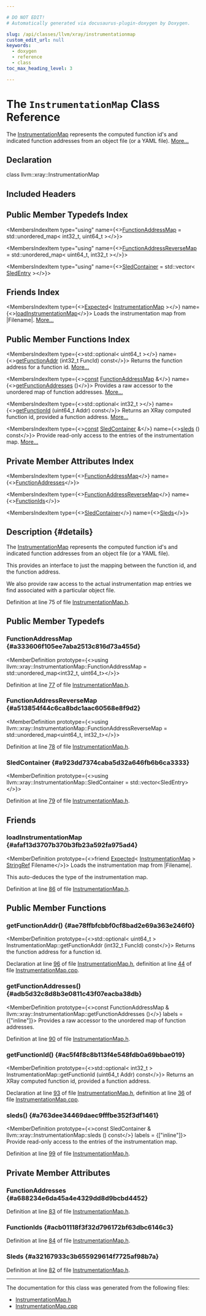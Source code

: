 ```yaml
---

# DO NOT EDIT!
# Automatically generated via docusaurus-plugin-doxygen by Doxygen.

slug: /api/classes/llvm/xray/instrumentationmap
custom_edit_url: null
keywords:
  - doxygen
  - reference
  - class
toc_max_heading_level: 3

---
```





# The `InstrumentationMap` Class Reference

<DoxygenPage pluginConfig={pluginConfig}>

The <a href="/docs/api/classes/llvm/xray/instrumentationmap">InstrumentationMap</a> represents the computed function id&#39;s and indicated function addresses from an object file (or a YAML file). <a href="#details">More...</a>

## Declaration

<CodeBlock>class llvm::xray::InstrumentationMap</CodeBlock>

## Included Headers

<IncludesList>
<IncludesListItem
  filePath="llvm/XRay/InstrumentationMap.h"
  permalink="/docs/api/files/include/include/llvm/include/llvm/xray/instrumentationmap-h"
  isLocal="true" />
</IncludesList>

## Public Member Typedefs Index

<MembersIndex>

<MembersIndexItem
  type="using"
  name={<><a href="#a333606f105ee7aba2513c816d73a455d">FunctionAddressMap</a> = std::unordered&#95;map&lt; int32&#95;t, uint64&#95;t &gt;</>}>
</MembersIndexItem>

<MembersIndexItem
  type="using"
  name={<><a href="#a513854f44c6ca8bdc1aac60568e8f9d2">FunctionAddressReverseMap</a> = std::unordered&#95;map&lt; uint64&#95;t, int32&#95;t &gt;</>}>
</MembersIndexItem>

<MembersIndexItem
  type="using"
  name={<><a href="#a923dd7374caba5d32a646fb6b6ca3333">SledContainer</a> = std::vector&lt; <a href="/docs/api/structs/llvm/xray/sledentry">SledEntry</a> &gt;</>}>
</MembersIndexItem>

</MembersIndex>

## Friends Index

<MembersIndex>

<MembersIndexItem
  type={<><a href="/docs/api/classes/llvm/expected">Expected</a>&lt; <a href="/docs/api/classes/llvm/xray/instrumentationmap">InstrumentationMap</a> &gt;</>}
  name={<><a href="#afaf13d3707b370b3fb23a592fa975ad4">loadInstrumentationMap</a></>}>
Loads the instrumentation map from |Filename|. <a href="#afaf13d3707b370b3fb23a592fa975ad4">More...</a>
</MembersIndexItem>

</MembersIndex>

## Public Member Functions Index

<MembersIndex>

<MembersIndexItem
  type={<>std::optional&lt; uint64&#95;t &gt;</>}
  name={<><a href="#ae78ffbfcbbf0cf8bad2e69a363e246f0">getFunctionAddr</a> (int32&#95;t FuncId) const</>}>
Returns the function address for a function id. <a href="#ae78ffbfcbbf0cf8bad2e69a363e246f0">More...</a>
</MembersIndexItem>

<MembersIndexItem
  type={<><a href="/docs/api/files/lib/lib/target/lib/target/aarch64/aarch64promoteconstant-cpp/#a90f8350fecae261c25be85d38b451bff">const</a> <a href="#a333606f105ee7aba2513c816d73a455d">FunctionAddressMap</a> &amp;</>}
  name={<><a href="#adb5d32c8d8b3e0811c43f07eacba38db">getFunctionAddresses</a> ()</>}>
Provides a raw accessor to the unordered map of function addresses. <a href="#adb5d32c8d8b3e0811c43f07eacba38db">More...</a>
</MembersIndexItem>

<MembersIndexItem
  type={<>std::optional&lt; int32&#95;t &gt;</>}
  name={<><a href="#ac5f4f8c8b113f4e548fdb0a69bbae019">getFunctionId</a> (uint64&#95;t Addr) const</>}>
Returns an XRay computed function id, provided a function address. <a href="#ac5f4f8c8b113f4e548fdb0a69bbae019">More...</a>
</MembersIndexItem>

<MembersIndexItem
  type={<><a href="/docs/api/files/lib/lib/target/lib/target/aarch64/aarch64promoteconstant-cpp/#a90f8350fecae261c25be85d38b451bff">const</a> <a href="#a923dd7374caba5d32a646fb6b6ca3333">SledContainer</a> &amp;</>}
  name={<><a href="#a763dee34469daec9fffbe352f3df1461">sleds</a> () const</>}>
Provide read-only access to the entries of the instrumentation map. <a href="#a763dee34469daec9fffbe352f3df1461">More...</a>
</MembersIndexItem>

</MembersIndex>

## Private Member Attributes Index

<MembersIndex>

<MembersIndexItem
  type={<><a href="#a333606f105ee7aba2513c816d73a455d">FunctionAddressMap</a></>}
  name={<><a href="#a688234e6da45a4e4329dd8d9bcbd4452">FunctionAddresses</a></>}>
</MembersIndexItem>

<MembersIndexItem
  type={<><a href="#a513854f44c6ca8bdc1aac60568e8f9d2">FunctionAddressReverseMap</a></>}
  name={<><a href="#acb01118f3f32d796172bf63dbc6146c3">FunctionIds</a></>}>
</MembersIndexItem>

<MembersIndexItem
  type={<><a href="#a923dd7374caba5d32a646fb6b6ca3333">SledContainer</a></>}
  name={<><a href="#a32167933c3b655929614f7725af98b7a">Sleds</a></>}>
</MembersIndexItem>

</MembersIndex>

## Description {#details}

The <a href="/docs/api/classes/llvm/xray/instrumentationmap">InstrumentationMap</a> represents the computed function id&#39;s and indicated function addresses from an object file (or a YAML file).

This provides an interface to just the mapping between the function id, and the function address.

We also provide raw access to the actual instrumentation map entries we find associated with a particular object file.

Definition at line 75 of file <a href="/docs/api/files/include/include/llvm/include/llvm/xray/instrumentationmap-h">InstrumentationMap.h</a>.

<SectionDefinition>

## Public Member Typedefs

### FunctionAddressMap {#a333606f105ee7aba2513c816d73a455d}

<MemberDefinition
  prototype={<>using llvm::xray::InstrumentationMap::FunctionAddressMap =  std::unordered&#95;map&lt;int32&#95;t, uint64&#95;t&gt;</>}>

Definition at line <a href="/docs/api/files/include/include/llvm/include/llvm/xray/instrumentationmap-h/#l00077">77</a> of file <a href="/docs/api/files/include/include/llvm/include/llvm/xray/instrumentationmap-h">InstrumentationMap.h</a>.
</MemberDefinition>

### FunctionAddressReverseMap {#a513854f44c6ca8bdc1aac60568e8f9d2}

<MemberDefinition
  prototype={<>using llvm::xray::InstrumentationMap::FunctionAddressReverseMap =  std::unordered&#95;map&lt;uint64&#95;t, int32&#95;t&gt;</>}>

Definition at line <a href="/docs/api/files/include/include/llvm/include/llvm/xray/instrumentationmap-h/#l00078">78</a> of file <a href="/docs/api/files/include/include/llvm/include/llvm/xray/instrumentationmap-h">InstrumentationMap.h</a>.
</MemberDefinition>

### SledContainer {#a923dd7374caba5d32a646fb6b6ca3333}

<MemberDefinition
  prototype={<>using llvm::xray::InstrumentationMap::SledContainer =  std::vector&lt;SledEntry&gt;</>}>

Definition at line <a href="/docs/api/files/include/include/llvm/include/llvm/xray/instrumentationmap-h/#l00079">79</a> of file <a href="/docs/api/files/include/include/llvm/include/llvm/xray/instrumentationmap-h">InstrumentationMap.h</a>.
</MemberDefinition>

</SectionDefinition>

<SectionDefinition>

## Friends

### loadInstrumentationMap {#afaf13d3707b370b3fb23a592fa975ad4}

<MemberDefinition
  prototype={<>friend <a href="/docs/api/classes/llvm/expected">Expected</a>&lt; <a href="/docs/api/classes/llvm/xray/instrumentationmap">InstrumentationMap</a> &gt; <a href="/docs/api/classes/llvm/stringref">StringRef</a> Filename</>}>
Loads the instrumentation map from |Filename|.

This auto-deduces the type of the instrumentation map.

Definition at line <a href="/docs/api/files/include/include/llvm/include/llvm/xray/instrumentationmap-h/#l00086">86</a> of file <a href="/docs/api/files/include/include/llvm/include/llvm/xray/instrumentationmap-h">InstrumentationMap.h</a>.
</MemberDefinition>

</SectionDefinition>

<SectionDefinition>

## Public Member Functions

### getFunctionAddr() {#ae78ffbfcbbf0cf8bad2e69a363e246f0}

<MemberDefinition
  prototype={<>std::optional&lt; uint64&#95;t &gt; InstrumentationMap::getFunctionAddr (int32&#95;t FuncId) const</>}>
Returns the function address for a function id.

Declaration at line <a href="/docs/api/files/include/include/llvm/include/llvm/xray/instrumentationmap-h/#l00096">96</a> of file <a href="/docs/api/files/include/include/llvm/include/llvm/xray/instrumentationmap-h">InstrumentationMap.h</a>, definition at line <a href="/docs/api/files/lib/lib/xray/instrumentationmap-cpp/#l00044">44</a> of file <a href="/docs/api/files/lib/lib/xray/instrumentationmap-cpp">InstrumentationMap.cpp</a>.
</MemberDefinition>

### getFunctionAddresses() {#adb5d32c8d8b3e0811c43f07eacba38db}

<MemberDefinition
  prototype={<>const FunctionAddressMap &amp; llvm::xray::InstrumentationMap::getFunctionAddresses ()</>}
  labels = {["inline"]}>
Provides a raw accessor to the unordered map of function addresses.

Definition at line <a href="/docs/api/files/include/include/llvm/include/llvm/xray/instrumentationmap-h/#l00090">90</a> of file <a href="/docs/api/files/include/include/llvm/include/llvm/xray/instrumentationmap-h">InstrumentationMap.h</a>.
</MemberDefinition>

### getFunctionId() {#ac5f4f8c8b113f4e548fdb0a69bbae019}

<MemberDefinition
  prototype={<>std::optional&lt; int32&#95;t &gt; InstrumentationMap::getFunctionId (uint64&#95;t Addr) const</>}>
Returns an XRay computed function id, provided a function address.

Declaration at line <a href="/docs/api/files/include/include/llvm/include/llvm/xray/instrumentationmap-h/#l00093">93</a> of file <a href="/docs/api/files/include/include/llvm/include/llvm/xray/instrumentationmap-h">InstrumentationMap.h</a>, definition at line <a href="/docs/api/files/lib/lib/xray/instrumentationmap-cpp/#l00036">36</a> of file <a href="/docs/api/files/lib/lib/xray/instrumentationmap-cpp">InstrumentationMap.cpp</a>.
</MemberDefinition>

### sleds() {#a763dee34469daec9fffbe352f3df1461}

<MemberDefinition
  prototype={<>const SledContainer &amp; llvm::xray::InstrumentationMap::sleds () const</>}
  labels = {["inline"]}>
Provide read-only access to the entries of the instrumentation map.

Definition at line <a href="/docs/api/files/include/include/llvm/include/llvm/xray/instrumentationmap-h/#l00099">99</a> of file <a href="/docs/api/files/include/include/llvm/include/llvm/xray/instrumentationmap-h">InstrumentationMap.h</a>.
</MemberDefinition>

</SectionDefinition>

<SectionDefinition>

## Private Member Attributes

### FunctionAddresses {#a688234e6da45a4e4329dd8d9bcbd4452}

<MemberDefinition
  prototype="FunctionAddressMap llvm::xray::InstrumentationMap::FunctionAddresses">

Definition at line <a href="/docs/api/files/include/include/llvm/include/llvm/xray/instrumentationmap-h/#l00083">83</a> of file <a href="/docs/api/files/include/include/llvm/include/llvm/xray/instrumentationmap-h">InstrumentationMap.h</a>.
</MemberDefinition>

### FunctionIds {#acb01118f3f32d796172bf63dbc6146c3}

<MemberDefinition
  prototype="FunctionAddressReverseMap llvm::xray::InstrumentationMap::FunctionIds">

Definition at line <a href="/docs/api/files/include/include/llvm/include/llvm/xray/instrumentationmap-h/#l00084">84</a> of file <a href="/docs/api/files/include/include/llvm/include/llvm/xray/instrumentationmap-h">InstrumentationMap.h</a>.
</MemberDefinition>

### Sleds {#a32167933c3b655929614f7725af98b7a}

<MemberDefinition
  prototype="SledContainer llvm::xray::InstrumentationMap::Sleds">

Definition at line <a href="/docs/api/files/include/include/llvm/include/llvm/xray/instrumentationmap-h/#l00082">82</a> of file <a href="/docs/api/files/include/include/llvm/include/llvm/xray/instrumentationmap-h">InstrumentationMap.h</a>.
</MemberDefinition>

</SectionDefinition>

<hr/>

The documentation for this class was generated from the following files:

<ul>
<li><a href="/docs/api/files/include/include/llvm/include/llvm/xray/instrumentationmap-h">InstrumentationMap.h</a></li>
<li><a href="/docs/api/files/lib/lib/xray/instrumentationmap-cpp">InstrumentationMap.cpp</a></li>
</ul>

</DoxygenPage>
